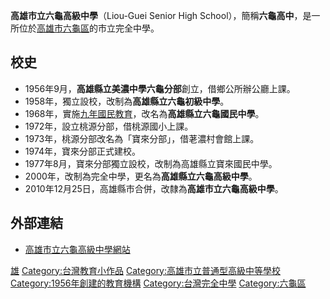 {{Infobox School
| name           = 高雄市立六龜高級中學
| other_name     = Liou-Guei Senior High School
| image          = 高雄市立六龜高中.png
| established    = 1956年 美濃中學六龜分部<br />1958年 臺灣省高雄縣六龜初級中學<br />1968年 臺灣省高雄縣立六龜國民中學<br />2000年 高雄縣立六龜高級中學<br />2010年 高雄市立六龜高級中學
| type           = [[公立學校|市立]][[完全中學|完全中學]]
| religion       = 
| district       = {{ROC}}[[高雄市|高雄市]][[六龜區|六龜區]]
| grades         = 六年級制
| principal      = 梁華蓁
| house          =太鼓社、腳踏車社 
| su             =
| staff          = 
| students       =409人（2014） 
| area           = 2.9814公頃
| tree           =
| address        = 高雄市六龜區義寶里光復路212號   
| website        = http://www.lgm.kh.edu.tw/
|coordinates={{Coord|22.9932|120.6332|display=inline,title}}|caption=六龜高中校徽|pushpin_map=Taiwan Kaohsiung|number=07-6891023|teams=橄欖球隊<br>合唱團|nickname=六中}}

'''高雄市立六龜高級中學'''（Liou-Guei Senior High School），簡稱'''六龜高中'''，是一所位於[[高雄市|高雄市]][[六龜區|六龜區]]的市立完全中學。

==校史==
*1956年9月，'''高雄縣立美濃中學六龜分部'''創立，借鄉公所辦公廳上課。
*1958年，獨立設校，改制為'''高雄縣立六龜初級中學'''。
*1968年，實施[[九年國民教育|九年國民教育]]，改名為'''高雄縣立六龜國民中學'''。
*1972年，設立桃源分部，借桃源國小上課。
*1973年，桃源分部改名為「寶來分部」，借荖濃村會館上課。
*1974年，寶來分部正式建校。
*1977年8月，寶來分部獨立設校，改制為高雄縣立寶來國民中學。
*2000年，改制為完全中學，更名為'''高雄縣立六龜高級中學'''。
*2010年12月25日，高雄縣市合併，改隸為'''高雄市立六龜高級中學'''。

==外部連結==

*[http://www.lgm.kh.edu.tw 高雄市立六龜高級中學網站] {{Wayback|url=http://www.lgm.kh.edu.tw/ |date=20111026024651 }}


{{高雄市高級中等學校列表}}{{高雄市國民中學}}
[[Category:臺灣原住民重點學校|雄]]
[[Category:台灣教育小作品|Category:台灣教育小作品]]
[[Category:高雄市立普通型高級中等學校|Category:高雄市立普通型高級中等學校]]
[[Category:1956年創建的教育機構|Category:1956年創建的教育機構]]
[[Category:台灣完全中學|Category:台灣完全中學]]
[[Category:六龜區|Category:六龜區]]